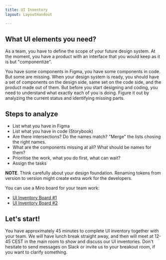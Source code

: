 ```yaml
---
title: UI Inventory
layout: LayoutHandout

---
```





## What UI elements you need?

As a team, you have to define the scope of your future design system.
At the moment, you have a product with an interface that you would
keep as it is but "componentize".

You have some components in Figma, you have some components in code.
But some are missing. When your design system is ready, you should
have a set of components on the design side, same set on the code side,
and the product made out of them. But before you start designing and
coding, you need to understand what exactly each of you is doing. Figure
it out by analyzing the current status and identifying missing parts.

## Steps to analyze

* List what you have in Figma
* List what you have in code (Storybook)
* Are there intersections? Do the names match? "Merge" the lists chosing the right names.
* What are the components missing at all? What should be names for them?
* Prioritise the work, what you do first, what can wait?
* Assign the tasks

**NOTE**. Think carefully about your design foundation. Renaming tokens from
version to version might create extra work for the developers.

You can use a Miro board for your team work:

* [UI Inventory Board #1](https://miro.com/app/board/o9J_lz9221E=/)
* [UI Inventory Board #2](https://miro.com/app/board/o9J_lz922wA=/)

## Let's start!

You have approximately 45 minutes to complete UI inventory together with your team. We will have lunch break straight away, and then will meet at 12-45 CEST in the main room to show and discuss our UI inventories. Don't hesitate to send messages on Slack or invite us to your breakout room, if you want to clarify something.